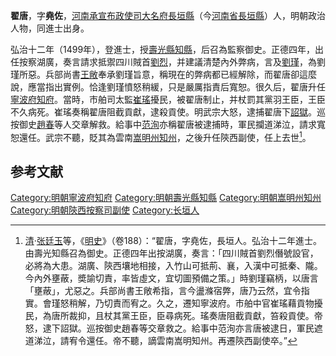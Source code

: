 '''翟唐'''，字'''堯佐'''，[[河南承宣布政使司|河南承宣布政使司]][[大名府|大名府]][[長垣縣|長垣縣]]（今[[河南省|河南省]][[長垣縣|長垣縣]]）人，明朝政治人物，同進士出身。

弘治十二年（1499年），登進士，授[[壽光縣|壽光縣]][[知縣|知縣]]，后召為監察御史。正德四年，出任按察湖廣，奏言請求抵禦四川賊首[[劉烈|劉烈]]，并建議清楚內外弊病，言及[[劉瑾|劉瑾]]，為劉瑾所惡。兵部尚書[[王敞|王敞]]奉承劉瑾旨意，稱現在的弊病都已經解除，而翟唐卻這麼說，應當指出實例。恰逢劉瑾憤怒稍緩，只是嚴厲指責后寬恕。很久后，翟唐升任[[寧波府|寧波府]][[知府|知府]]。當時，市舶司太監[[崔瑤|崔瑤]]擾民，被翟唐制止，并杖罰其黨羽王臣，王臣不久病死。崔瑤奏稱翟唐阻截貢獻，逮殺貢使。明武宗大怒，逮捕翟唐下[[詔獄|詔獄]]。巡按御史[[趙春|趙春]]等人交章解救。給事中[[范洵|范洵]]亦稱翟唐被逮捕時，軍民攔道涕泣，請求寬恕還任。武宗不聽，貶其為雲南[[嵩明州|嵩明州]][[知州|知州]]，之後升任陝西副使，任上去世<ref>[[清|清]]·[[张廷玉|张廷玉]]等，《[[明史|明史]]》（卷188）：“翟唐，字堯佐，長垣人。弘治十二年進士。由壽光知縣召為御史。正德四年出按湖廣，奏言：「四川賊首劉烈僭號設官，必將為大患。湖廣、陝西壤地相接，入竹山可抵荊、襄，入漢中可抵秦、隴。今內外壅蔽，奬諭切責，率皆虛文，宜切圖預備之策。」時劉瑾竊柄，以唐言「壅蔽」，尤惡之。兵部尚書王敞希指，言今盪滌宿弊，唐乃云然，宜令指實。會瑾怒稍解，乃切責而宥之。久之，遷知寧波府。市舶中官崔瑤藉貢物擾民，為唐所裁抑，且杖其黨王臣，臣尋病死。瑤奏唐阻截貢獻，笞殺貢使。帝怒，逮下詔獄。巡按御史趙春等交章救之。給事中范洵亦言唐被逮日，軍民遮道涕泣，請宥令還任。帝不聽，謫雲南嵩明知州。再遷陝西副使卒。”</ref>。

==参考文献==
{{reflist}}

{{明朝人物小作品}}
{{弘治十二年己未科殿試金榜}}
{{DEFAULTSORT:Zhai翟}}
[[Category:明朝寧波府知府|Category:明朝寧波府知府]]
[[Category:明朝壽光縣知縣|Category:明朝壽光縣知縣]]
[[Category:明朝嵩明州知州|Category:明朝嵩明州知州]]
[[Category:明朝陝西按察司副使|Category:明朝陝西按察司副使]]
[[Category:长垣人|Category:长垣人]]
